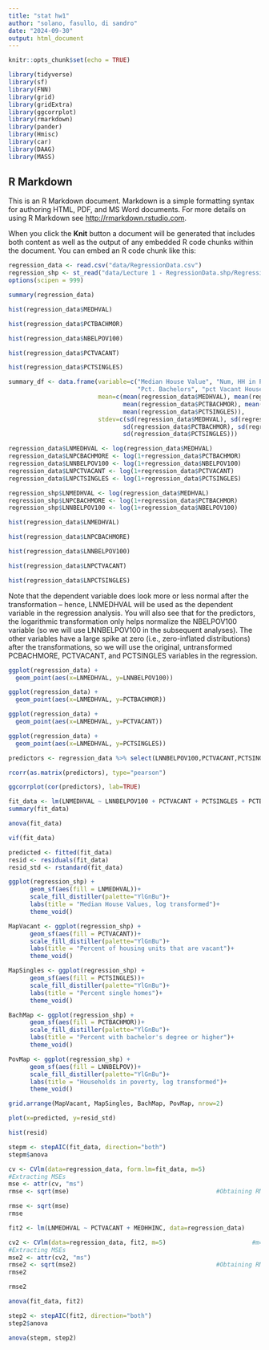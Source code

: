 ```yaml
---
title: "stat hw1"
author: "solano, fasullo, di sandro"
date: "2024-09-30"
output: html_document
---
```


```r
knitr::opts_chunk$set(echo = TRUE)

library(tidyverse)
library(sf)
library(FNN)
library(grid)
library(gridExtra)
library(ggcorrplot)
library(rmarkdown)
library(pander)
library(Hmisc)
library(car)
library(DAAG)
library(MASS)
```

## R Markdown

This is an R Markdown document. Markdown is a simple formatting syntax for authoring HTML, PDF, and MS Word documents. For more details on using R Markdown see <http://rmarkdown.rstudio.com>.

When you click the **Knit** button a document will be generated that includes both content as well as the output of any embedded R code chunks within the document. You can embed an R code chunk like this:

```r
regression_data <- read.csv("data/RegressionData.csv")
regression_shp <- st_read("data/Lecture 1 - RegressionData.shp/RegressionData.shp")
options(scipen = 999)
```


``` r
summary(regression_data)

```

``` r
hist(regression_data$MEDHVAL)

hist(regression_data$PCTBACHMOR)

hist(regression_data$NBELPOV100)

hist(regression_data$PCTVACANT)

hist(regression_data$PCTSINGLES)

```

```r
summary_df <- data.frame(variable=c("Median House Value", "Num, HH in Poverty",
                                    "Pct. Bachelors", "pct Vacant Houses", "pct single house units"),
                         mean=c(mean(regression_data$MEDHVAL), mean(regression_data$NBELPOV100),
                                mean(regression_data$PCTBACHMOR), mean(regression_data$PCTVACANT),
                                mean(regression_data$PCTSINGLES)),
                         stdev=c(sd(regression_data$MEDHVAL), sd(regression_data$NBELPOV100),
                                sd(regression_data$PCTBACHMOR), sd(regression_data$PCTVACANT),
                                sd(regression_data$PCTSINGLES)))
```


```r
regression_data$LNMEDHVAL <- log(regression_data$MEDHVAL)
regression_data$LNPCBACHMORE <- log(1+regression_data$PCTBACHMOR)
regression_data$LNNBELPOV100 <- log(1+regression_data$NBELPOV100)
regression_data$LNPCTVACANT <- log(1+regression_data$PCTVACANT)
regression_data$LNPCTSINGLES <- log(1+regression_data$PCTSINGLES)

regression_shp$LNMEDHVAL <- log(regression_data$MEDHVAL)
regression_shp$LNPCBACHMORE <- log(1+regression_data$PCTBACHMOR)
regression_shp$LNNBELPOV100 <- log(1+regression_data$NBELPOV100)

```


```r
hist(regression_data$LNMEDHVAL)

hist(regression_data$LNPCBACHMORE)

hist(regression_data$LNNBELPOV100)

hist(regression_data$LNPCTVACANT)

hist(regression_data$LNPCTSINGLES)
```



Note that the dependent variable does look more or less normal after the transformation – hence, LNMEDHVAL will be used as the dependent variable in the regression analysis. You will also see that for the predictors, the logarithmic transformation only helps normalize the NBELPOV100 variable (so we will use LNNBELPOV100 in the subsequent analyses). The other variables have a large spike at zero (i.e., zero-inflated distributions) after the transformations, so we will use the original, untransformed PCBACHMORE, PCTVACANT, and PCTSINGLES variables in the regression.

```r
ggplot(regression_data) + 
  geom_point(aes(x=LNMEDHVAL, y=LNNBELPOV100))

ggplot(regression_data) + 
  geom_point(aes(x=LNMEDHVAL, y=PCTBACHMOR))

ggplot(regression_data) + 
  geom_point(aes(x=LNMEDHVAL, y=PCTVACANT))

ggplot(regression_data) + 
  geom_point(aes(x=LNMEDHVAL, y=PCTSINGLES))
```

```r
predictors <- regression_data %>% select(LNNBELPOV100,PCTVACANT,PCTSINGLES,PCTBACHMOR)

rcorr(as.matrix(predictors), type="pearson") 
```


```r
ggcorrplot(cor(predictors), lab=TRUE)
```


```r
fit_data <- lm(LNMEDHVAL ~ LNNBELPOV100 + PCTVACANT + PCTSINGLES + PCTBACHMOR, data=regression_data)
summary(fit_data)
```
```r
anova(fit_data)
```

```r
vif(fit_data)
```

```r
predicted <- fitted(fit_data)
resid <- residuals(fit_data)
resid_std <- rstandard(fit_data)
```


```r
ggplot(regression_shp) +
      geom_sf(aes(fill = LNMEDHVAL))+
      scale_fill_distiller(palette="YlGnBu")+
      labs(title = "Median House Values, log transformed")+
      theme_void()
```


```r
MapVacant <- ggplot(regression_shp) +
      geom_sf(aes(fill = PCTVACANT))+
      scale_fill_distiller(palette="YlGnBu")+
      labs(title = "Percent of housing units that are vacant")+
      theme_void()

MapSingles <- ggplot(regression_shp) +
      geom_sf(aes(fill = PCTSINGLES))+
      scale_fill_distiller(palette="YlGnBu")+
      labs(title = "Percent single homes")+
      theme_void()

BachMap <- ggplot(regression_shp) +
      geom_sf(aes(fill = PCTBACHMOR))+
      scale_fill_distiller(palette="YlGnBu")+
      labs(title = "Percent with bachelor's degree or higher")+
      theme_void()

PovMap <- ggplot(regression_shp) +
      geom_sf(aes(fill = LNNBELPOV))+
      scale_fill_distiller(palette="YlGnBu")+
      labs(title = "Households in poverty, log transformed")+
      theme_void()

grid.arrange(MapVacant, MapSingles, BachMap, PovMap, nrow=2)
```

```r
plot(x=predicted, y=resid_std)
```

```r
hist(resid)
```


```r
stepm <- stepAIC(fit_data, direction="both")
stepm$anova
```


```r
cv <- CVlm(data=regression_data, form.lm=fit_data, m=5)				        #m=5 sets it to 5 folds
#Extracting MSEs
mse <- attr(cv, "ms")
rmse <- sqrt(mse)					                      #Obtaining RMSE for model 1
```






```r
rmse <- sqrt(mse)						  
rmse
```



```r
fit2 <- lm(LNMEDHVAL ~ PCTVACANT + MEDHHINC, data=regression_data)

cv2 <- CVlm(data=regression_data, fit2, m=5)				        #m=5 sets it to 5 folds
#Extracting MSEs
mse2 <- attr(cv2, "ms")
rmse2 <- sqrt(mse2)					                      #Obtaining RMSE for model 2
rmse2
```

```r
rmse2
```



```r
anova(fit_data, fit2)
```


```r
step2 <- stepAIC(fit2, direction="both")
step2$anova
```

```r
anova(stepm, step2)
```

